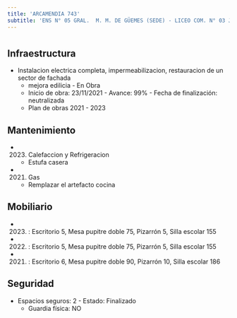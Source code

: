 ```yaml
---
title: 'ARCAMENDIA 743'
subtitle: 'ENS N° 05 GRAL.  M. M. DE GÜEMES (SEDE) - LICEO COM. N° 03 JOSE MANUEL ESTRADA'
---
```


#
## Infraestructura

* Instalacion electrica completa, impermeabilizacion, restauracion de un sector de fachada 
    + mejora edilicia - En Obra 
    + Inicio de obra: 23/11/2021 - Avance: 99% - Fecha de finalización: neutralizada 
    + Plan de obras 2021 - 2023 






## Mantenimiento

*  (2023) Calefaccion y Refrigeracion 
    + Estufa casera

*  (2021) Gas 
    + Remplazar el artefacto cocina





## Mobiliario

*  (2023) : Escritorio 5, Mesa pupitre doble 75, Pizarrón 5, Silla escolar 155 

*  (2022) : Escritorio 5, Mesa pupitre doble 75, Pizarrón 5, Silla escolar 155 

*  (2021) : Escritorio 6, Mesa pupitre doble 90, Pizarrón 10, Silla escolar 186 





## Seguridad

*  Espacios seguros: 2 - Estado: Finalizado 
    + Guardia física: NO



